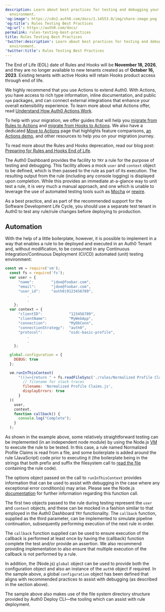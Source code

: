 ```yaml
---
description: Learn about best practices for testing and debugging your Auth0
  environment.
'og:image': https://cdn2.auth0.com/docs/1.14553.0/img/share-image.png
'og:title': Rules Testing Best Practices
'og:url': https://auth0.com/docs/
permalink: rules-testing-best-practices
title: Rules Testing Best Practices
'twitter:description': Learn about best practices for testing and debugging your Auth0
  environment.
'twitter:title': Rules Testing Best Practices
---
```

<Warning>

The End of Life (EOL) date of Rules and Hooks will be **November 18, 2026**, and they are no longer available to new tenants created as of **October 16, 2023**. Existing tenants with active Hooks will retain Hooks product access through end of life.

We highly recommend that you use Actions to extend Auth0. With Actions, you have access to rich type information, inline documentation, and public `npm` packages, and can connect external integrations that enhance your overall extensibility experience. To learn more about what Actions offer, read [Understand How Auth0 Actions Work](/customize/actions/actions-overview).

To help with your migration, we offer guides that will help you [migrate from Rules to Actions](/customize/actions/migrate/migrate-from-rules-to-actions) and [migrate from Hooks to Actions](/customize/actions/migrate/migrate-from-hooks-to-actions). We also have a dedicated [Move to Actions](https://auth0.com/extensibility/movetoactions) page that highlights feature comparisons, [an Actions demo](https://www.youtube.com/watch?v=UesFSY1klrI), and other resources to help you on your migration journey.

To read more about the Rules and Hooks deprecation, read our blog post: [Preparing for Rules and Hooks End of Life](https://auth0.com/blog/preparing-for-rules-and-hooks-end-of-life/).

</Warning>

The <Tooltip tip="Auth0 Dashboard: Auth0's main product to configure your services." cta="View Glossary" href="/glossary?term=Auth0+Dashboard">Auth0 Dashboard</Tooltip> provides the facility to `TRY` a rule for the purpose of testing and debugging. This facility allows a mock `user` and `context` object to be defined, which is then passed to the rule as part of its execution. The resulting output from the rule (including any console logging) is displayed upon completion. While this provides an immediate at-a-glance way to unit test a rule, it is very much a manual approach, and one which is unable to leverage the use of automated testing tools such as [Mocha](https://mochajs.org/) or [rewire](https://www.npmjs.com/package/rewire).

As a best practice, and as part of the recommended support for the Software Development Life Cycle, you should use a separate test tenant in Auth0 to test any rule/rule changes before deploying to production.

## Automation

With the help of a little boilerplate, however, it is possible to implement in a way that enables a rule to be deployed and executed in an Auth0 Tenant and, without modification, to be consumed in any Continuous Integration/Continuous Deployment (CI/CD) automated (unit) testing environment:

```javascript lines expandable
const vm = require('vm');
  const fs = require('fs');
  var user = {
      "name":        "jdoe@foobar.com",
      "email":       "jdoe@foobar.com",
      "user_id":     "auth0|0123456789",
          .
          .
    };
  var context = {
      "clientID":            "123456789",
      "clientName":          "MyWebApp",
      "connection":          "MyDbConn",
      "connectionStrategy":  "auth0",
      "protocol":            "oidc-basic-profile",
          .
          .
    };

  global.configuration = {
    DEBUG: true
  };

  vm.runInThisContext(
      "(()=>{return " + fs.readFileSync('./rules/Normalized Profile Claims.js') + " })();", {
        // filename for stack traces
        filename: 'Normalized Profile Claims.js',
        displayErrors: true
      }
  )(
    user,
    context,
    function callback() {
      console.log("Complete");
    }
  );
```






As shown in the example above, some relatively straightforward testing can be implemented (in an independent node module) by using the Node.js [VM](https://www.w3schools.com/nodejs/ref_vm.asp) to execute the rule to be tested. In this case, a rule named Normalized Profile Claims is read from a file, and some boilerplate is added around the rule (JavaScript) code prior to executing it (the boilerplate being in the strings that both prefix and suffix the filesystem call to [read the file](https://nodejs.org/api/fs.html#fs_fs_readfilesync_path_options) containing the rule code).

The options object passed on the call to `runInThisContext` provides information that can be used to assist with debugging in the case where any exceptional error condition(s) may arise. Please see the Node.js [documentation](https://node.readthedocs.io/en/stable/api/vm/) for further information regarding this function call.

The first two objects passed to the rule during testing represent the `user` and `context` objects, and these can be mocked in a fashion similar to that employed in the Auth0 Dashboard `TRY` functionality. The `callback` function, supplied as the third parameter, can be implemented to simulate pipeline continuation, subsequently performing execution of the next rule in order.

The `callback` function supplied can be used to ensure execution of the callback is performed at least once by having the (callback) function complete the test and/or provide an assertion. We also recommend providing implementation to also ensure that multiple execution of the callback is not performed by a rule.

In addition, the (Node.js) `global` object can be used to provide both the configuration object and also an instance of the `auth0` object if required. In the sample above, a global `configuration` object has been defined that aligns with recommended practices to assist with debugging (as described in the section above).

The sample above also makes use of the file system directory structure provided by Auth0 Deploy CLI—the tooling which can assist with rule deployment.